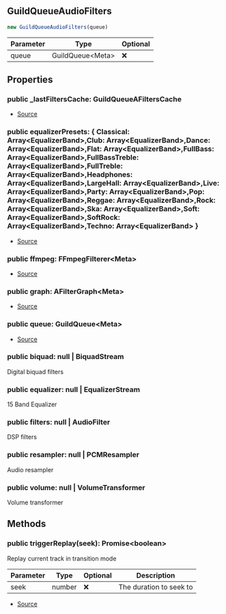 ## GuildQueueAudioFilters


```typescript
new GuildQueueAudioFilters(queue)
```
| Parameter | Type | Optional |
| ----------- | ----------- | ----------- |
| queue | GuildQueue\<Meta> | ❌ |


## Properties
### public _lastFiltersCache: GuildQueueAFiltersCache
- [Source](https://github.com/Androz2091/discord-player/blob/fe42dd7/packages/discord-player/src/manager/GuildQueueAudioFilters.ts#L199)
### public equalizerPresets: \{ Classical: Array\<EqualizerBand>,Club: Array\<EqualizerBand>,Dance: Array\<EqualizerBand>,Flat: Array\<EqualizerBand>,FullBass: Array\<EqualizerBand>,FullBassTreble: Array\<EqualizerBand>,FullTreble: Array\<EqualizerBand>,Headphones: Array\<EqualizerBand>,LargeHall: Array\<EqualizerBand>,Live: Array\<EqualizerBand>,Party: Array\<EqualizerBand>,Pop: Array\<EqualizerBand>,Reggae: Array\<EqualizerBand>,Rock: Array\<EqualizerBand>,Ska: Array\<EqualizerBand>,Soft: Array\<EqualizerBand>,SoftRock: Array\<EqualizerBand>,Techno: Array\<EqualizerBand> }
- [Source](https://github.com/Androz2091/discord-player/blob/fe42dd7/packages/discord-player/src/manager/GuildQueueAudioFilters.ts#L198)
### public ffmpeg: FFmpegFilterer\<Meta>
- [Source](https://github.com/Androz2091/discord-player/blob/fe42dd7/packages/discord-player/src/manager/GuildQueueAudioFilters.ts#L197)
### public graph: AFilterGraph\<Meta>
- [Source](https://github.com/Androz2091/discord-player/blob/fe42dd7/packages/discord-player/src/manager/GuildQueueAudioFilters.ts#L196)
### public queue: GuildQueue\<Meta>
- [Source](https://github.com/Androz2091/discord-player/blob/fe42dd7/packages/discord-player/src/manager/GuildQueueAudioFilters.ts#L206)
### public biquad: null \| BiquadStream
Digital biquad filters
### public equalizer: null \| EqualizerStream
15 Band Equalizer
### public filters: null \| AudioFilter
DSP filters
### public resampler: null \| PCMResampler
Audio resampler
### public volume: null \| VolumeTransformer
Volume transformer

## Methods
### public triggerReplay(seek): Promise\<boolean>
Replay current track in transition mode



| Parameter | Type | Optional | Description |
| ----------- | ----------- | ----------- | ----------- |
| seek | number | ❌ | The duration to seek to |


- [Source](https://github.com/Androz2091/discord-player/blob/fe42dd7/packages/discord-player/src/manager/GuildQueueAudioFilters.ts#L251)